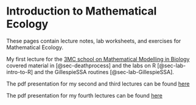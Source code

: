 # Introduction to Mathematical Ecology {.unnumbered}


These pages contain lecture notes, lab worksheets, and exercises for Mathematical Ecology.

My first lecture for the [3MC school on Mathematical Modelling in Biology](https://natural-sciences.nwu.ac.za/paa/3MC-School-BM/Program) covered material in [@sec-deathprocess] and the labs on R [@sec-lab-intro-to-R] and the GillespieSSA routines [@sec-lab-GillespieSSA].

The pdf presentation for my second and third lectures can be found [here](SASchool-II.pdf)

The pdf presentation for my fourth lectures can be found [here](SpatialModels-web.pdf)
